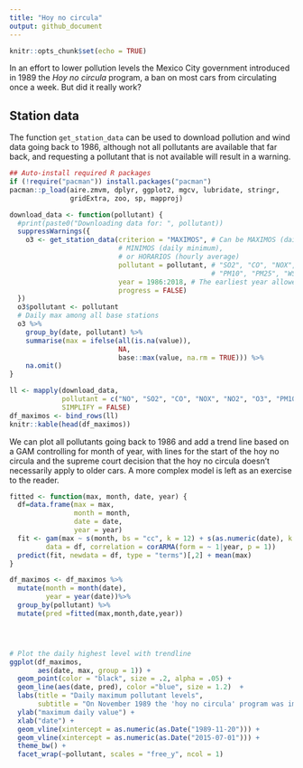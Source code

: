```yaml
---
title: "Hoy no circula"
output: github_document
---
```


```r
knitr::opts_chunk$set(echo = TRUE)
```

In an effort to lower pollution levels the Mexico City government introduced in 1989 the *Hoy no circula* program, a ban on most cars from circulating once a week. But did it really work? 

## Station data

The function ```get_station_data``` can be used to download pollution and wind data going back to 1986, although not all pollutants are available that far back, and requesting a pollutant that is
not available will result in a warning.

```r
## Auto-install required R packages
if (!require("pacman")) install.packages("pacman")
pacman::p_load(aire.zmvm, dplyr, ggplot2, mgcv, lubridate, stringr,
               gridExtra, zoo, sp, mapproj)
```

```r
download_data <- function(pollutant) {
  #print(paste0("Downloading data for: ", pollutant))
  suppressWarnings({
    o3 <- get_station_data(criterion = "MAXIMOS", # Can be MAXIMOS (daily maximum), 
                           # MINIMOS (daily minimum), 
                           # or HORARIOS (hourly average)
                           pollutant = pollutant, # "SO2", "CO", "NOX", "NO2", "NO", "O3", 
                                                  # "PM10", "PM25", "WSP", "WDR", "TMP", "RH"
                           year = 1986:2018, # The earliest year allowed is 1986
                           progress = FALSE)
  })
  o3$pollutant <- pollutant
  # Daily max among all base stations
  o3 %>% 
    group_by(date, pollutant) %>% 
    summarise(max = ifelse(all(is.na(value)),
                           NA,
                           base::max(value, na.rm = TRUE))) %>%
    na.omit()
}

ll <- mapply(download_data, 
             pollutant = c("NO", "SO2", "CO", "NOX", "NO2", "O3", "PM10", "PM25"),
             SIMPLIFY = FALSE)
df_maximos <- bind_rows(ll)
knitr::kable(head(df_maximos))
```


We can plot all pollutants going back to 1986 and add a trend line based on a GAM controlling for month of year, with lines for the start of the hoy no circula and the supreme court decision that the hoy no circula doesn't necessarily apply to older cars. A more complex model is left as an exercise to the reader.


```r
fitted <- function(max, month, date, year) {
  df=data.frame(max = max,
                month = month,
                date = date,
                year = year)
  fit <- gam(max ~ s(month, bs = "cc", k = 12) + s(as.numeric(date), k = 20),
         data = df, correlation = corARMA(form = ~ 1|year, p = 1))
  predict(fit, newdata = df, type = "terms")[,2] + mean(max)
}

df_maximos <- df_maximos %>%
  mutate(month = month(date),
         year = year(date))%>%
  group_by(pollutant) %>%
  mutate(pred =fitted(max,month,date,year))




# Plot the daily highest level with trendline
ggplot(df_maximos, 
       aes(date, max, group = 1)) +
  geom_point(color = "black", size = .2, alpha = .05) +
  geom_line(aes(date, pred), color ="blue", size = 1.2)  +
  labs(title = "Daily maximum pollutant levels",
       subtitle = "On November 1989 the 'hoy no circula' program was implemented in Mexico City. On July 2015 the supreme court overturned\na rule banning all cars more than eight years old from the 'hoy no circula' program") +
  ylab("maximum daily value") +
  xlab("date") +
  geom_vline(xintercept = as.numeric(as.Date("1989-11-20"))) +
  geom_vline(xintercept = as.numeric(as.Date("2015-07-01"))) +
  theme_bw() +
  facet_wrap(~pollutant, scales = "free_y", ncol = 1)


```
